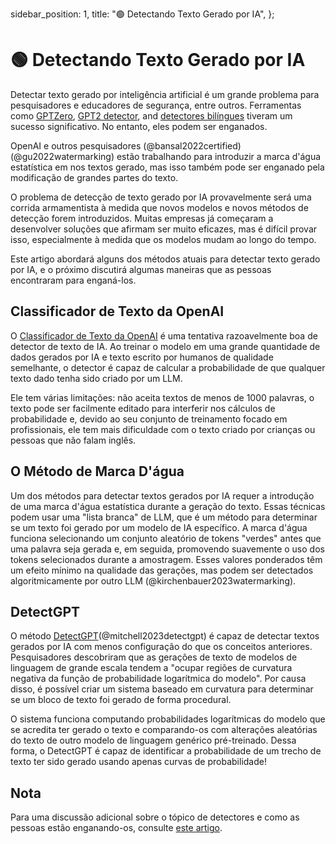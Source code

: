   sidebar_position: 1,
  title: "🟢 Detectando Texto Gerado por IA",
};

# 🟢 Detectando Texto Gerado por IA

Detectar texto gerado por inteligência artificial é um grande problema para pesquisadores e educadores de segurança, entre outros. Ferramentas como [GPTZero](https://gptzero.me), [GPT2 detector](https://openai-openai-detector.hf.space), and [detectores bilíngues](https://github.com/Hello-SimpleAI/chatgpt-comparison-detection) tiveram um sucesso significativo. No entanto, eles podem ser enganados.

OpenAI e outros pesquisadores (@bansal2022certified) (@gu2022watermarking) estão trabalhando para introduzir a marca d'água estatística em nos textos gerado, mas isso também pode ser enganado pela modificação de grandes partes do texto.

O problema de detecção de texto gerado por IA provavelmente será uma corrida armamentista à medida que novos modelos e novos métodos de detecção forem introduzidos. Muitas empresas já começaram a desenvolver soluções que afirmam ser muito eficazes, mas é difícil provar isso, especialmente à medida que os modelos mudam ao longo do tempo.

Este artigo abordará alguns dos métodos atuais para detectar texto gerado por IA, e o próximo discutirá algumas maneiras que as pessoas encontraram para enganá-los.

## Classificador de Texto da OpenAI

O [Classificador de Texto da OpenAI](https://platform.openai.com/ai-text-classifier) é uma tentativa razoavelmente boa de detector de texto de IA. Ao treinar o modelo em uma grande quantidade de dados gerados por IA e texto escrito por humanos de qualidade semelhante, o detector é capaz de calcular a probabilidade de que qualquer texto dado tenha sido criado por um LLM.

Ele tem várias limitações: não aceita textos de menos de 1000 palavras, o texto pode ser facilmente editado para interferir nos cálculos de probabilidade e, devido ao seu conjunto de treinamento focado em profissionais, ele tem mais dificuldade com o texto criado por crianças ou pessoas que não falam inglês.

## O Método de Marca D'água

Um dos métodos para detectar textos gerados por IA requer a introdução de uma marca d'água estatística durante a geração do texto. Essas técnicas podem usar uma "lista branca" de LLM, que é um método para determinar se um texto foi gerado por um modelo de IA específico. A marca d'água funciona selecionando um conjunto aleatório de tokens "verdes" antes que uma palavra seja gerada e, em seguida, promovendo suavemente o uso dos tokens selecionados durante a amostragem. Esses valores ponderados têm um efeito mínimo na qualidade das gerações, mas podem ser detectados algoritmicamente por outro LLM (@kirchenbauer2023watermarking).

## DetectGPT

O método [DetectGPT](https://detectgpt.ericmitchell.ai/)(@mitchell2023detectgpt) é capaz de detectar textos gerados por IA com menos configuração do que os conceitos anteriores. Pesquisadores descobriram que as gerações de texto de modelos de linguagem de grande escala tendem a "ocupar regiões de curvatura negativa da função de probabilidade logarítmica do modelo". Por causa disso, é possível criar um sistema baseado em curvatura para determinar se um bloco de texto foi gerado de forma procedural.

O sistema funciona computando probabilidades logarítmicas do modelo que se acredita ter gerado o texto e comparando-os com alterações aleatórias do texto de outro modelo de linguagem genérico pré-treinado. Dessa forma, o DetectGPT é capaz de identificar a probabilidade de um trecho de texto ter sido gerado usando apenas curvas de probabilidade!

## Nota

Para uma discussão adicional sobre o tópico de detectores e como as pessoas estão enganando-os, consulte [este artigo](https://learnprompting.org/docs/miscl/trickery).
